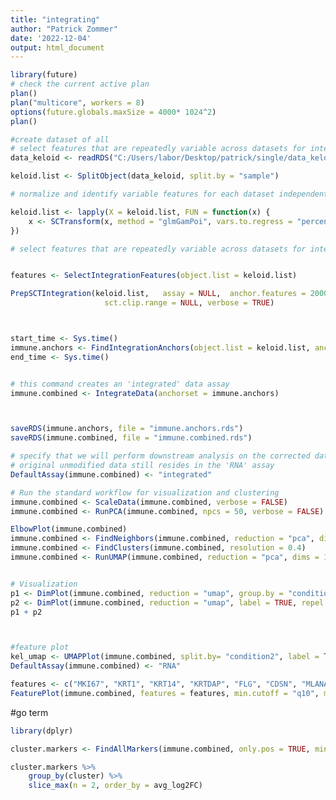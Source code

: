 ```yaml
---
title: "integrating"
author: "Patrick Zommer"
date: '2022-12-04'
output: html_document
---
```



```r
library(future)
# check the current active plan
plan()
plan("multicore", workers = 8)
options(future.globals.maxSize = 4000* 1024^2)
plan()
```


```r
#create dataset of all
# select features that are repeatedly variable across datasets for integration
data_keloid <- readRDS("C:/Users/labor/Desktop/patrick/single/data_keloid.rds")

keloid.list <- SplitObject(data_keloid, split.by = "sample")

# normalize and identify variable features for each dataset independently

keloid.list <- lapply(X = keloid.list, FUN = function(x) {
    x <- SCTransform(x, method = "glmGamPoi", vars.to.regress = "percent.mt", verbose = FALSE)
})

# select features that are repeatedly variable across datasets for integration


features <- SelectIntegrationFeatures(object.list = keloid.list)

PrepSCTIntegration(keloid.list,   assay = NULL,  anchor.features = 2000,  
                     sct.clip.range = NULL, verbose = TRUE)



start_time <- Sys.time()
immune.anchors <- FindIntegrationAnchors(object.list = keloid.list, anchor.features = features)
end_time <- Sys.time()


# this command creates an 'integrated' data assay
immune.combined <- IntegrateData(anchorset = immune.anchors)



saveRDS(immune.anchors, file = "immune.anchors.rds")
saveRDS(immune.combined, file = "immune.combined.rds")

```

```r
# specify that we will perform downstream analysis on the corrected data note that the
# original unmodified data still resides in the 'RNA' assay
DefaultAssay(immune.combined) <- "integrated"

# Run the standard workflow for visualization and clustering
immune.combined <- ScaleData(immune.combined, verbose = FALSE)
immune.combined <- RunPCA(immune.combined, npcs = 50, verbose = FALSE)

ElbowPlot(immune.combined)
immune.combined <- FindNeighbors(immune.combined, reduction = "pca", dims = 1:6)
immune.combined <- FindClusters(immune.combined, resolution = 0.4)
immune.combined <- RunUMAP(immune.combined, reduction = "pca", dims = 1:6,n.neighbours=500L, min.dist=0.2)


# Visualization
p1 <- DimPlot(immune.combined, reduction = "umap", group.by = "condition")
p2 <- DimPlot(immune.combined, reduction = "umap", label = TRUE, repel = TRUE)
p1 + p2



#feature plot
kel_umap <- UMAPPlot(immune.combined, split.by= "condition2", label = T, order=T)
DefaultAssay(immune.combined) <- "RNA"

features <- c("MKI67", "KRT1", "KRT14", "KRTDAP", "FLG", "CDSN", "MLANA", "PTPRC", "CD207", "SELE", "LYVE1", "COL1A1", "S100B", "ACTA2")
FeaturePlot(immune.combined, features = features, min.cutoff = "q10", max.cutoff = "q90", order = T)


```


#go term
```r
library(dplyr)

cluster.markers <- FindAllMarkers(immune.combined, only.pos = TRUE, min.pct = 0.25, logfc.threshold = 0.25)

cluster.markers %>%
    group_by(cluster) %>%
    slice_max(n = 2, order_by = avg_log2FC)
```


```r

```

